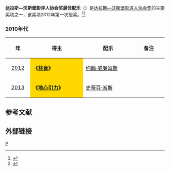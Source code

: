 {{Update|time=2020-08-02T08:48:39+00:00}}
'''达拉斯—沃斯堡影评人协会奖最佳配乐'''（{{lang-en|'''Dallas–Fort Worth Film Critics Association Award for Best Musical Score'''}}）是[[达拉斯—沃斯堡影评人协会|达拉斯—沃斯堡影评人协会奖]]的主要奖项之一，该奖项2012年第一次授奖。<ref name="fca1">{{cite web |publisher=Dallas-Fort Worth Film Critics Association |title=Home page |url=http://www.dfwfilmcritics.net/ |accessdate=December 17, 2013 |archive-url=https://web.archive.org/web/20131217232557/http://dfwfilmcritics.net/ |archive-date=2013-12-17 |dead-url=yes }}</ref><ref name="fwst121221">{{cite news |first=Cary |last=Darling |newspaper=[[Fort_Worth_Star-Telegram|Fort Worth Star-Telegram]] |location=[[Fort_Worth,_TX|Fort Worth, TX]] |title= DFW critics love 'Lincoln' and its stars |page=D15 |date=December 21, 2012 |accessdate=August 12, 2013}}</ref>

=== 2010年代 ===
{| class="wikitable" width="95%" cellpadding="5"
|-
!width="100"|年
!width="350"|得主
!width="350"|配乐
!width="200"|备注
|-
|style="text-align:center;"| [[2012年达拉斯—沃斯堡影评人协会奖|2012]] ||  style="background:Gold;" | '''《[[林肯_(2012年电影)|林肯]]》'''|| [[约翰·威廉姆斯|约翰·威廉姆斯]] || 
|-
|style="text-align:center;"| [[2013年达拉斯—沃斯堡影评人协会奖|2013]] ||  style="background:Gold;" |'''《[[地心引力_(电影)|地心引力]]》''' ||  [[史蒂芬·派斯|史蒂芬·派斯]]||  
|}

==参考文献==
{{reflist}}

== 外部链接 ==
{{达拉斯—沃斯堡影评人协会奖}}

[[Category:达拉斯—沃斯堡影评人协会奖|P]]